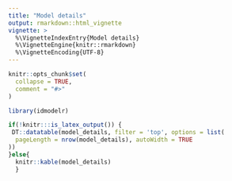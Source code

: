 ```yaml
---
title: "Model details"
output: rmarkdown::html_vignette
vignette: >
  %\VignetteIndexEntry{Model details}
  %\VignetteEngine{knitr::rmarkdown}
  %\VignetteEncoding{UTF-8}
---
```


```r
knitr::opts_chunk$set(
  collapse = TRUE,
  comment = "#>"
)
```

```r
library(idmodelr)
```



```r
if(!knitr:::is_latex_output()) {
 DT::datatable(model_details, filter = 'top', options = list(
  pageLength = nrow(model_details), autoWidth = TRUE
))
}else{
  knitr::kable(model_details)
  }
```
